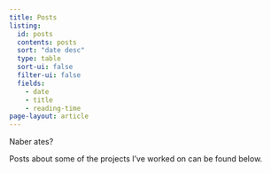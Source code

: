 ```yaml
---
title: Posts
listing:
  id: posts
  contents: posts
  sort: "date desc"
  type: table
  sort-ui: false
  filter-ui: false
  fields:
    - date
    - title
    - reading-time
page-layout: article
---
```


Naber ates?

Posts about some of the projects I've worked on can be found below.


::: {#posts}
:::
